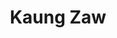---
title: Kaung Zaw
description: 'Kaung Zaw, serving as Managing Director at MajorMaid, brings over ten years of expertise. Proficient in man management, customer service, logistics, HR, scheduling, and digital marketing, he drives excellence in all aspects of the cleaning business.'
avatar: /assets/authors/kaung.png
linkin: 'kaung-zaw-276b39199'
---